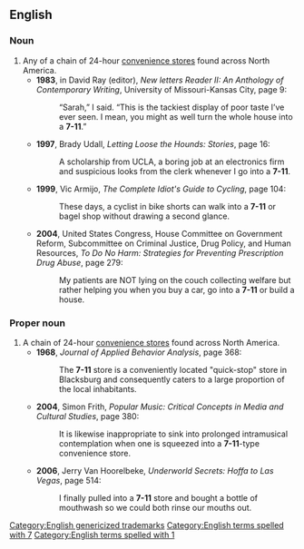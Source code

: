 ==English==

===Noun===
{{en-noun}}

# Any of a chain of 24-hour [[convenience store]]s found across North America.
#* '''1983''', in David Ray (editor), ''New letters Reader II: An Anthology of Contemporary Writing'',<sup >[http://books.google.com/books?id=ZcUuAAAAIAAJ ]</sup> University of Missouri-Kansas City, page 9:
#*: “Sarah,” I said. “This is the tackiest display of poor taste I’ve ever seen. I mean, you might as well turn the whole house into a '''7-11'''.”
#* '''1997''', Brady Udall, ''Letting Loose the Hounds: Stories'', page 16:
#*: A scholarship from UCLA, a boring job at an electronics firm and suspicious looks from the clerk whenever I go into a '''7-11'''.
#* '''1999''', Vic Armijo, ''The Complete Idiot's Guide to Cycling'', page 104:
#*: These days, a cyclist in bike shorts can walk into a '''7-11''' or bagel shop without drawing a second glance.
#* '''2004''', United States Congress, House Committee on Government Reform, Subcommittee on Criminal Justice, Drug Policy, and Human Resources, ''To Do No Harm: Strategies for Preventing Prescription Drug Abuse'', page 279:
#*: My patients are NOT lying on the couch collecting welfare but rather helping you when you buy a car, go into a '''7-11''' or build a house.

[[Category:English genericized trademarks]]

===Proper noun===
{{en-proper noun}}

# A chain of 24-hour [[convenience store]]s found across North America.
#* '''1968''', ''Journal of Applied Behavior Analysis'', page 368:
#*: The '''7-11''' store is a conveniently located "quick-stop" store in Blacksburg and consequently caters to a large proportion of the local inhabitants.
#* '''2004''', Simon Frith, ''Popular Music: Critical Concepts in Media and Cultural Studies'', page 380:
#*: It is likewise inappropriate to sink into prolonged intramusical contemplation when one is squeezed into a '''7-11'''-type convenience store.
#* '''2006''', Jerry Van Hoorelbeke, ''Underworld Secrets: Hoffa to Las Vegas'', page 514:
#*: I finally pulled into a '''7-11''' store and bought a bottle of mouthwash so we could both rinse our mouths out.
[[Category:English terms spelled with 7]]
[[Category:English terms spelled with 1]]
